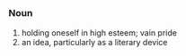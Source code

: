 =={{en}}==
===Noun===
# holding oneself in high esteem; vain pride
# an idea, particularly as a literary device